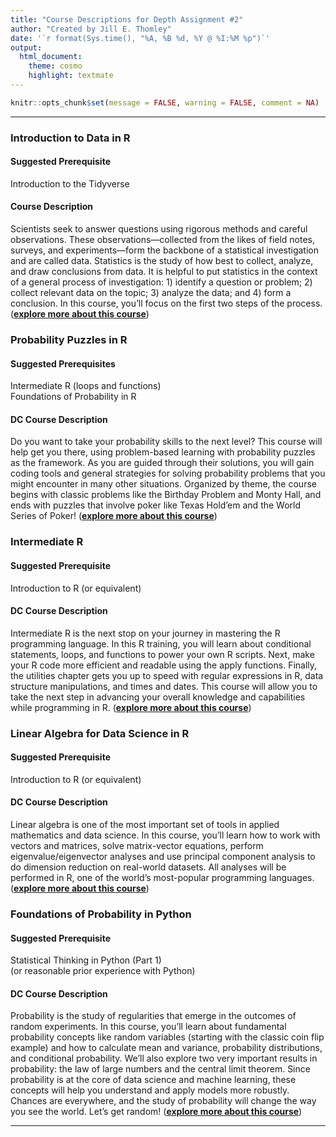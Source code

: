 ```yaml
---
title: "Course Descriptions for Depth Assignment #2"
author: "Created by Jill E. Thomley"
date: '`r format(Sys.time(), "%A, %B %d, %Y @ %I:%M %p")`'
output: 
  html_document: 
    theme: cosmo
    highlight: textmate
---
```


```r
knitr::opts_chunk$set(message = FALSE, warning = FALSE, comment = NA)
```

<hr>

### **Introduction to Data in R**

#### **Suggested Prerequisite**

Introduction to the Tidyverse

#### **Course Description**

Scientists seek to answer questions using rigorous methods and careful observations. These observations—collected from the likes of field notes, surveys, and experiments—form the backbone of a statistical investigation and are called data. Statistics is the study of how best to collect, analyze, and draw conclusions from data. It is helpful to put statistics in the context of a general process of investigation: 1) identify a question or problem; 2) collect relevant data on the topic; 3) analyze the data; and 4) form a conclusion. In this course, you'll focus on the first two steps of the process. ([**explore more about this course**](https://learn.datacamp.com/courses/introduction-to-data-in-r))


### **Probability Puzzles in R**

#### **Suggested Prerequisites**

Intermediate R (loops and functions)    
Foundations of Probability in R

#### **DC Course Description**

Do you want to take your probability skills to the next level? This course will help get you there, using problem-based learning with probability puzzles as the framework. As you are guided through their solutions, you will gain coding tools and general strategies for solving probability problems that you might encounter in many other situations. Organized by theme, the course begins with classic problems like the Birthday Problem and Monty Hall, and ends with puzzles that involve poker like Texas Hold'em and the World Series of Poker! ([**explore more about this course**](https://learn.datacamp.com/courses/probability-puzzles-in-r))


### **Intermediate R**

#### **Suggested Prerequisite**

Introduction to R (or equivalent)

#### **DC Course Description**

Intermediate R is the next stop on your journey in mastering the R programming language. In this R training, you will learn about conditional statements, loops, and functions to power your own R scripts. Next, make your R code more efficient and readable using the apply functions. Finally, the utilities chapter gets you up to speed with regular expressions in R, data structure manipulations, and times and dates. This course will allow you to take the next step in advancing your overall knowledge and capabilities while programming in R. ([**explore more about this course**](https://learn.datacamp.com/courses/intermediate-r))


### **Linear Algebra for Data Science in R**

#### **Suggested Prerequisite**

Introduction to R (or equivalent)

#### **DC Course Description**

Linear algebra is one of the most important set of tools in applied mathematics and data science. In this course, you’ll learn how to work with vectors and matrices, solve matrix-vector equations, perform eigenvalue/eigenvector analyses and use principal component analysis to do dimension reduction on real-world datasets. All analyses will be performed in R, one of the world’s most-popular programming languages. ([**explore more about this course**](https://learn.datacamp.com/courses/linear-algebra-for-data-science-in-r))


### **Foundations of Probability in Python**

#### **Suggested Prerequisite**

Statistical Thinking in Python (Part 1)    
(or reasonable prior experience with Python)

#### **DC Course Description**

Probability is the study of regularities that emerge in the outcomes of random experiments. In this course, you'll learn about fundamental probability concepts like random variables (starting with the classic coin flip example) and how to calculate mean and variance, probability distributions, and conditional probability. We'll also explore two very important results in probability: the law of large numbers and the central limit theorem. Since probability is at the core of data science and machine learning, these concepts will help you understand and apply models more robustly. Chances are everywhere, and the study of probability will change the way you see the world. Let’s get random! ([**explore more about this course**](https://learn.datacamp.com/courses/foundations-of-probability-in-python))

<hr>
